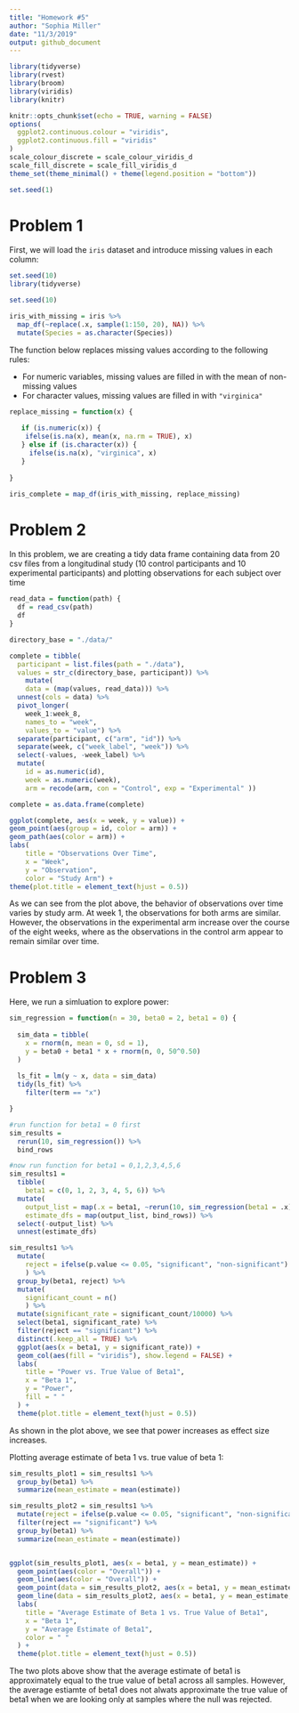 ```yaml
---
title: "Homework #5"
author: "Sophia Miller"
date: "11/3/2019"
output: github_document
---
```

```r
library(tidyverse)
library(rvest)
library(broom)
library(viridis)
library(knitr)

knitr::opts_chunk$set(echo = TRUE, warning = FALSE)
options(
  ggplot2.continuous.colour = "viridis",
  ggplot2.continuous.fill = "viridis"
)
scale_colour_discrete = scale_colour_viridis_d
scale_fill_discrete = scale_fill_viridis_d
theme_set(theme_minimal() + theme(legend.position = "bottom"))

set.seed(1)
```

# Problem 1

First, we will load the `iris` dataset and introduce missing values in each column: 

```r
set.seed(10)
library(tidyverse)

set.seed(10)

iris_with_missing = iris %>% 
  map_df(~replace(.x, sample(1:150, 20), NA)) %>%
  mutate(Species = as.character(Species))
```

The function below replaces missing values according to the following rules:

* For numeric variables, missing values are filled in with the mean of non-missing values
* For character values, missing values are filled in with `"virginica"`

```r
replace_missing = function(x) {
  
   if (is.numeric(x)) {
    ifelse(is.na(x), mean(x, na.rm = TRUE), x)
   } else if (is.character(x)) {
     ifelse(is.na(x), "virginica", x)
   }
     
}

iris_complete = map_df(iris_with_missing, replace_missing)
```

# Problem 2

In this problem, we are creating a tidy data frame containing data from 20 csv files from a longitudinal study (10 control participants and 10 experimental participants) and plotting observations for each subject over time

```r
read_data = function(path) {
  df = read_csv(path)
  df
}

directory_base = "./data/"

complete = tibble(
  participant = list.files(path = "./data"), 
  values = str_c(directory_base, participant)) %>% 
    mutate(
    data = (map(values, read_data))) %>%
  unnest(cols = data) %>% 
  pivot_longer(
    week_1:week_8, 
    names_to = "week",
    values_to = "value") %>% 
  separate(participant, c("arm", "id")) %>% 
  separate(week, c("week_label", "week")) %>% 
  select(-values, -week_label) %>% 
  mutate(
    id = as.numeric(id),
    week = as.numeric(week),
    arm = recode(arm, con = "Control", exp = "Experimental" ))

complete = as.data.frame(complete)

ggplot(complete, aes(x = week, y = value)) +
geom_point(aes(group = id, color = arm)) +
geom_path(aes(color = arm)) +
labs(
    title = "Observations Over Time",
    x = "Week",
    y = "Observation",
    color = "Study Arm") +
theme(plot.title = element_text(hjust = 0.5))
```

As we can see from the plot above, the behavior of observations over time varies by study arm. At week 1, the observations for both arms are similar. However, the observations in the experimental arm increase over the course of the eight weeks, where as the observations in the control arm appear to remain similar over time.

# Problem 3

Here, we run a simluation to explore power: 

```r
sim_regression = function(n = 30, beta0 = 2, beta1 = 0) {
  
  sim_data = tibble(
    x = rnorm(n, mean = 0, sd = 1),
    y = beta0 + beta1 * x + rnorm(n, 0, 50^0.50)
  )
  
  ls_fit = lm(y ~ x, data = sim_data)
  tidy(ls_fit) %>% 
    filter(term == "x")

}

#run function for beta1 = 0 first
sim_results = 
  rerun(10, sim_regression()) %>% 
  bind_rows

#now run function for beta1 = 0,1,2,3,4,5,6
sim_results1 = 
  tibble(
    beta1 = c(0, 1, 2, 3, 4, 5, 6)) %>% 
  mutate(
    output_list = map(.x = beta1, ~rerun(10, sim_regression(beta1 = .x))),
    estimate_dfs = map(output_list, bind_rows)) %>% 
  select(-output_list) %>% 
  unnest(estimate_dfs)
```

```r
sim_results1 %>% 
  mutate(
    reject = ifelse(p.value <= 0.05, "significant", "non-significant")
    ) %>%
  group_by(beta1, reject) %>% 
  mutate(
    significant_count = n()
    ) %>% 
  mutate(significant_rate = significant_count/10000) %>%
  select(beta1, significant_rate) %>% 
  filter(reject == "significant") %>% 
  distinct(.keep_all = TRUE) %>%
  ggplot(aes(x = beta1, y = significant_rate)) + 
  geom_col(aes(fill = "viridis"), show.legend = FALSE) +
  labs(
    title = "Power vs. True Value of Beta1",
    x = "Beta 1",
    y = "Power",
    fill = " "
  ) +
  theme(plot.title = element_text(hjust = 0.5))
```

As shown in the plot above, we see that power increases as effect size increases. 


Plotting average estimate of beta 1 vs. true value of beta 1:

```r
sim_results_plot1 = sim_results1 %>%
  group_by(beta1) %>% 
  summarize(mean_estimate = mean(estimate))

sim_results_plot2 = sim_results1 %>% 
  mutate(reject = ifelse(p.value <= 0.05, "significant", "non-significant")) %>%
  filter(reject == "significant") %>% 
  group_by(beta1) %>% 
  summarize(mean_estimate = mean(estimate))


ggplot(sim_results_plot1, aes(x = beta1, y = mean_estimate)) +
  geom_point(aes(color = "Overall")) +
  geom_line(aes(color = "Overall")) +
  geom_point(data = sim_results_plot2, aes(x = beta1, y = mean_estimate, color = "When Null was Rejected")) +
  geom_line(data = sim_results_plot2, aes(x = beta1, y = mean_estimate, color = "When Null was Rejected")) +
  labs(
    title = "Average Estimate of Beta 1 vs. True Value of Beta1",
    x = "Beta 1",
    y = "Average Estimate of Beta1",
    color = " "
  ) +
  theme(plot.title = element_text(hjust = 0.5))
```

The two plots above show that the average estimate of beta1 is approximately equal to the true value of beta1 across all samples. However, the average estiamte of beta1 does not alwats approximate the true value of beta1 when we are looking only at samples where the null was rejected.

